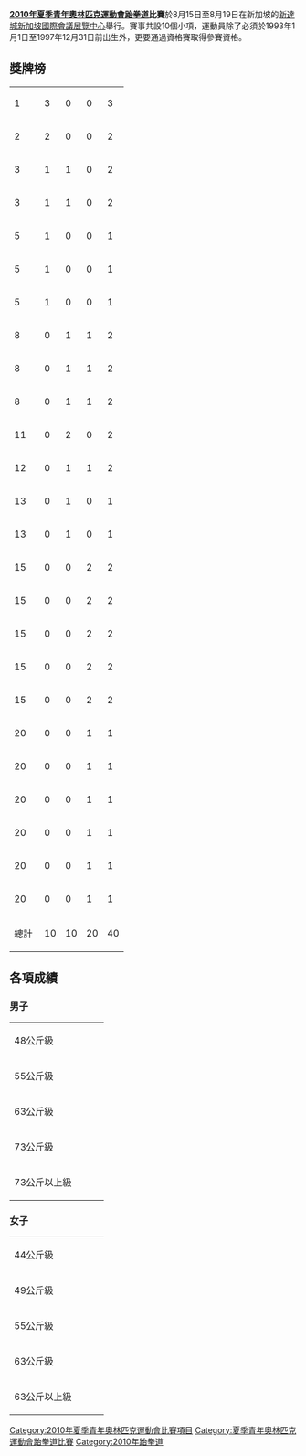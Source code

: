 {{noteTA|G1=Sports}}
'''[[2010年夏季青年奧林匹克運動會|2010年夏季青年奧林匹克運動會]][[跆拳道|跆拳道]]比賽'''於8月15日至8月19日在新加坡的[[新達城新加坡國際會議展覽中心|新達城新加坡國際會議展覽中心]]舉行。賽事共設10個小項，運動員除了必須於1993年1月1日至1997年12月31日前出生外，更要通過資格賽取得參賽資格。

==獎牌榜==
{| {{RankedMedalTable|nation-width=200px}}
|-
| 1 ||align=left|{{FlagIOCteam|KOR|2010年夏季青年}}  || 3 || 0 || 0 || 3
|-
| 2 ||align=left|{{FlagIOCteam|CHN|2010年夏季青年}}  || 2 || 0 || 0 || 2
|-
| 3 ||align=left|{{FlagIOCteam|IRI|2010年夏季青年}}  || 1 || 1 || 0 || 2
|-
| 3 ||align=left|{{FlagIOCteam|RUS|2010年夏季青年}}  || 1 || 1 || 0 || 2
|-
| 5 ||align=left|{{FlagIOCteam|GBR|2010年夏季青年}}  || 1 || 0 || 0 || 1
|-
| 5 ||align=left|{{FlagIOCteam|ISR|2010年夏季青年}}  || 1 || 0 || 0 || 1
|-
| 5 ||align=left|{{FlagIOCteam|THA|2010年夏季青年}}  || 1 || 0 || 0 || 1 
|-
| 8 ||align=left|{{FlagIOCteam|MEX|2010年夏季青年}}  || 0 || 1 || 1 || 2
|-
| 8 ||align=left|{{FlagIOCteam|UKR|2010年夏季青年}}  || 0 || 1 || 1 || 2
|-
| 8 ||align=left|{{FlagIOCteam|VIE|2010年夏季青年}}  || 0 || 1 || 1 || 2
|-
| 11 ||align=left|{{FlagIOCteam|GER|2010年夏季青年}}  || 0 || 2 || 0 || 2
|-
| 12 ||align=left|{{FlagIOCteam|JOR|2010年夏季青年}}  || 0 || 1 || 1 || 2
|-
| 13 ||align=left|{{FlagIOCteam|KAZ|2010年夏季青年}}  || 0 || 1 || 0 || 1
|-
| 13 ||align=left|{{FlagIOCteam|POR|2010年夏季青年}}  || 0 || 1 || 0 || 1
|-
|15 ||align=left|{{FlagIOCteam|CAN|2010年夏季青年}}  || 0 || 0 || 2 || 2
|-
|15 ||align=left|{{FlagIOCteam|FRA|2010年夏季青年}}  || 0 || 0 || 2 || 2
|-
|15 ||align=left|{{FlagIOCteam|SIN|2010年夏季青年}}  || 0 || 0 || 2 || 2
|-
|15 ||align=left|{{FlagIOCteam|TUR|2010年夏季青年}}  || 0 || 0 || 2 || 2
|-
|15 ||align=left|{{FlagIOCteam|USA|2010年夏季青年}}  || 0 || 0 || 2 || 2
|-
|20 ||align=left|{{FlagIOCteam|ARG|2010年夏季青年}}  || 0 || 0 || 1 || 1
|-
|20 ||align=left|{{FlagIOCteam|CUB|2010年夏季青年}}  || 0 || 0 || 1 || 1
|-
|20 ||align=left|{{FlagIOCteam|LIB|2010年夏季青年}}  || 0 || 0 || 1 || 1
|-
|20 ||align=left|{{FlagIOCteam|ESP|2010年夏季青年}}  || 0 || 0 || 1 || 1
|-
|20 ||align=left|{{FlagIOCteam|SWE|2010年夏季青年}}  || 0 || 0 || 1 || 1
|-
|20 ||align=left|{{FlagIOCteam|TJK|2010年夏季青年}}  || 0 || 0 || 1 || 1
|- class="sortbottom"
!colspan=2| 總計 || 10 || 10 || 20 || 40
|}

== 各項成績 ==
=== 男子 ===
{| {{MedalistTable|type=項目|columns=1|labelwidth=180px|style=font-size:small;}}
|-
|48公斤級
| {{flagIOCmedalist|[[Gili_Haimovitz|Gili Haimovitz]]|ISR|2010年夏季青年}}
| {{flagIOCmedalist|[[索雷马尼|索雷马尼]]|IRI|2010年夏季青年}}
| {{flagIOCmedalist|[[盧卡斯·古茲曼|盧卡斯·古茲曼]]|ARG|2010年夏季青年}}<br/>{{flagIOCmedalist|[[恩格里史|恩格里史]]|USA|2010年夏季青年}}
|-
|55公斤級
| {{flagIOCmedalist|[[雷扎伊|雷扎伊]]|IRI|2010年夏季青年}}
| {{flagIOCmedalist|[[马马耶夫|马马耶夫]]|KAZ|2010年夏季青年}}
| {{flagIOCmedalist|[[阮國強|阮國強]]|VIE|2010年夏季青年}}<br/>{{flagIOCmedalist|[[谭佳俊|谭佳俊]]|SIN|2010年夏季青年}}
|-
|63公斤級
| {{flagIOCmedalist|[[蘇安科|蘇安科]]|KOR|2010年夏季青年}}
| {{flagIOCmedalist|[[席尔瓦|席尔瓦]]|POR|2010年夏季青年}}
| {{flagIOCmedalist|[[桑谷|桑谷]]|TUR|2010年夏季青年}}<br/>{{flagIOCmedalist|[[瓦尔德斯|瓦尔德斯]]|MEX|2010年夏季青年}}
|-
|73公斤級
| {{flagIOCmedalist|[[金镇鹤|金镇鹤]]|KOR|2010年夏季青年}}
| {{flagIOCmedalist|[[希拉兹霍夫|希拉兹霍夫]]|RUS|2010年夏季青年}}
| {{flagIOCmedalist|[[萨玛哈|萨玛哈]]|TUR|2010年夏季青年}}<br/>{{flagIOCmedalist|[[多米尼塞恩|多米尼塞恩]]|LIB|2010年夏季青年}}
|-
|73公斤以上級
| {{flagIOCmedalist|[[刘畅_(跆拳道)|刘畅]]|CHN|2010年夏季青年}}
| {{flagIOCmedalist|[[阿哈德赛|阿哈德赛]]|GER|2010年夏季青年}}
| {{flagIOCmedalist|[[波扎罗|波扎罗]]|CAN|2010年夏季青年}}<br/>{{flagIOCmedalist|[[阿尔萨德柯|阿尔萨德柯]]|JOR|2010年夏季青年}}
|}

=== 女子 ===
{| {{MedalistTable|type=項目|columns=1|labelwidth=180px|style=font-size:small;}}
|-
|44公斤級
| {{flagIOCmedalist|[[瓦路伊娃|瓦路伊娃]]|RUS|2010年夏季青年}}
| {{flagIOCmedalist|[[罗莫尔达诺娃|罗莫尔达诺娃]]|UKR|2010年夏季青年}}
| {{flagIOCmedalist|[[莎莉夫娃|莎莉夫娃]]|TJK|2010年夏季青年}}<br/>{{flagIOCmedalist|[[图瑟尔|图瑟尔]]|TUR|2010年夏季青年}}
|-
|49公斤級
| {{flagIOCmedalist|[[旁帕尼特|旁帕尼特]]|THA|2010年夏季青年}}
| {{flagIOCmedalist|[[图兰|图兰]]|JOR|2010年夏季青年}}
| {{flagIOCmedalist|[[巴蒂斯|巴蒂斯]]|USA|2010年夏季青年}}<br/>{{flagIOCmedalist|[[费安|费安]]|CAN|2010年夏季青年}}
|-
|55公斤級
| {{flagIOCmedalist|[[潔蒂·瓊斯|潔蒂·瓊斯]]|GBR|2010年夏季青年}}
| {{flagIOCmedalist|[[阮成邵|阮成邵]]|VIE|2010年夏季青年}}
| {{flagIOCmedalist|[[阿吉兰|阿吉兰]]|SWE|2010年夏季青年}}<br/>{{flagIOCmedalist|[[拉赫曼|拉赫曼]]|SIN|2010年夏季青年}}
|-
|63公斤級
| {{flagIOCmedalist|[[全秀妍|全秀妍]]|KOR|2010年夏季青年}}
| {{flagIOCmedalist|[[卡瑟德|卡瑟德]]|GER|2010年夏季青年}}
| {{flagIOCmedalist|[[埃里高伊恩|埃里高伊恩]]|ESP|2010年夏季青年}}<br/>{{flagIOCmedalist|[[希尔维斯特里|希尔维斯特里]]|FRA|2010年夏季青年}}
|-
|63公斤以上級
| {{flagIOCmedalist|[[郑姝音|郑姝音]]|CHN|2010年夏季青年}}
| {{flagIOCmedalist|[[布里塞伊達·艾科斯塔|阿科斯塔]]|MEX|2010年夏季青年}}
| {{flagIOCmedalist|[[塔奥萨拉|塔奥萨拉]]|FRA|2010年夏季青年}}<br/>{{flagIOCmedalist|[[阿布蕾|阿布蕾]]|CUB|2010年夏季青年}}
|}

{{2010年夏季青年奧林匹克運動會項目}}
{{青年奧林匹克運動會跆拳道比賽}}
[[Category:2010年夏季青年奧林匹克運動會比賽項目|Category:2010年夏季青年奧林匹克運動會比賽項目]]
[[Category:夏季青年奧林匹克運動會跆拳道比賽|Category:夏季青年奧林匹克運動會跆拳道比賽]]
[[Category:2010年跆拳道|Category:2010年跆拳道]]
